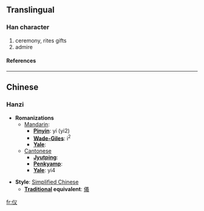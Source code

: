{{see|儀}}

==Translingual==
===Han character===
{{Han char|rad=人|as=03|sn=5|four=|canj=人戈大 (OIK), X人戈大 (XOIK)}}
# ceremony, rites gifts
# admire
====References====
{{Han ref|kx=0094.051|hdz=10114.080|uh=4EEA|ud=20202}}
----

==Chinese==
===Hanzi===


* '''Romanizations'''
** [[Mandarin]]:
*** '''[[Pinyin]]''': yí (yi2)
*** '''[[Wade-Giles]]''': i<sup>2</sup>
*** '''[[Yale]]''': 
**[[Cantonese]]
***'''[[Jyutping]]''':
***'''[[Penkyamp]]''': 
***'''[[Yale]]''': yi4

* '''Style''': [[Simplified Chinese]] 
** '''[[Traditional Chinese|Traditional]] equivalent''': [[儀]]




[[fr:仪]]